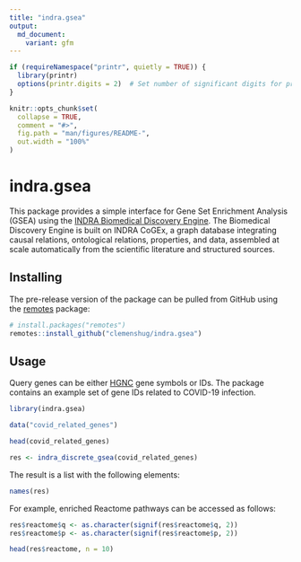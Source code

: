 ```yaml
---
title: "indra.gsea"
output:
  md_document:
    variant: gfm
---
```


```r
if (requireNamespace("printr", quietly = TRUE)) {
  library(printr)
  options(printr.digits = 2)  # Set number of significant digits for printr
}

knitr::opts_chunk$set(
  collapse = TRUE,
  comment = "#>",
  fig.path = "man/figures/README-",
  out.width = "100%"
)
```

# indra.gsea

This package provides a simple interface for Gene Set Enrichment Analysis (GSEA)
using the [INDRA Biomedical Discovery Engine](https://discovery.indra.bio/).
The Biomedical Discovery Engine is built on INDRA CoGEx, a graph database
integrating causal relations, ontological relations, properties, and data,
assembled at scale automatically from the scientific literature and structured
sources.

## Installing

The pre-release version of the package can be pulled from GitHub using the
[remotes](https://cran.r-project.org/package=remotes) package:

```r
# install.packages("remotes")
remotes::install_github("clemenshug/indra.gsea")
```

## Usage

Query genes can be either [HGNC](https://www.genenames.org/) gene symbols or
IDs. The package contains an example set of gene IDs related to COVID-19
infection.

```r
library(indra.gsea)

data("covid_related_genes")

head(covid_related_genes)

res <- indra_discrete_gsea(covid_related_genes)
```

The result is a list with the following elements:

```r
names(res)
```

For example, enriched Reactome pathways can be accessed as follows:

```r
res$reactome$q <- as.character(signif(res$reactome$q, 2))
res$reactome$p <- as.character(signif(res$reactome$p, 2))
```

```r
head(res$reactome, n = 10)
```
